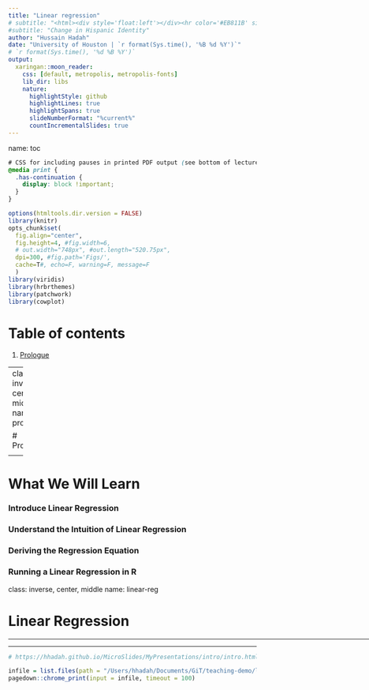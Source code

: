 ```yaml
---
title: "Linear regression"
# subtitle: "<html><div style='float:left'></div><hr color='#EB811B' size=1px width=796px></html>"
#subtitle: "Change in Hispanic Identity"
author: "Hussain Hadah"
date: "University of Houston | `r format(Sys.time(), '%B %d %Y')`"
# `r format(Sys.time(), '%d %B %Y')`
output:
  xaringan::moon_reader:
    css: [default, metropolis, metropolis-fonts] 
    lib_dir: libs
    nature:
      highlightStyle: github
      highlightLines: true
      highlightSpans: true
      slideNumberFormat: "%current%"
      countIncrementalSlides: true
---
```

name: toc


```css
# CSS for including pauses in printed PDF output (see bottom of lecture)
@media print {
  .has-continuation {
    display: block !important;
  }
}
```

```r
options(htmltools.dir.version = FALSE)
library(knitr)
opts_chunk$set(
  fig.align="center",  
  fig.height=4, #fig.width=6,
  # out.width="748px", #out.length="520.75px",
  dpi=300, #fig.path='Figs/',
  cache=T#, echo=F, warning=F, message=F
  )
library(viridis)
library(hrbrthemes)
library(patchwork)
library(cowplot)
```

# Table of contents

1. [Prologue](#prologue)

---
class: inverse, center, middle
name: prologue

# Prologue

<html><div style='float:left'></div><hr color='#EB811B' size=1px width=796px></html>

---

# What We Will Learn

### Introduce Linear Regression 

### Understand the Intuition of Linear Regression 

### Deriving the Regression Equation

### Running a Linear Regression in R

class: inverse, center, middle
name: linear-reg

# Linear Regression

<html><div style='float:left'></div><hr color='#EB811B' size=1px width=796px></html>

---


```r
# https://hhadah.github.io/MicroSlides/MyPresentations/intro/intro.html

infile = list.files(path = "/Users/hhadah/Documents/GiT/teaching-demo/linear-regression/", pattern = '.html')
pagedown::chrome_print(input = infile, timeout = 100)
```